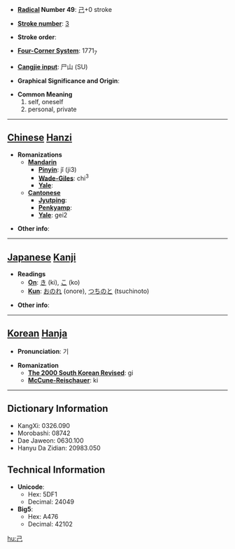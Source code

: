 * '''[[Wiktionary:Chinese radical index| Radical]] Number 49''': [[Wiktionary:Chinese radical index 己|己]]+0 stroke

* '''[[Wiktionary:Chinese total strokes index|Stroke number]]''': [[Wiktionary:Chinese total strokes index 3|3]]

* '''Stroke order''': 

* '''[[Wiktionary:Chinese four corner index|Four-Corner System]]''': 1771<sub>7</sub>

* '''[[Wiktionary:Chinese Cangjie index|Cangjie input]]''': 尸山 (SU)

* '''Graphical Significance and Origin''': 

* '''Common Meaning'''
*#self, oneself
*# personal, private


----

== [[Chinese]] [[Hanzi]] ==

* '''Romanizations'''
** '''[[Mandarin]]'''
*** '''[[Pinyin]]''': jǐ (ji3)
*** '''[[Wade-Giles]]''': chi<sup>3</sup>
*** '''[[Yale]]''': 
** '''[[Cantonese]]'''
*** '''[[Jyutping]]''':
*** '''[[Penkyamp]]''': 
*** '''[[Yale]]''': gei2

* '''Other info''': 

----

== [[Japanese]] [[Kanji]] ==

* '''Readings'''
** '''[[On]]''': [[き]] (ki), [[こ]] (ko)
** '''[[Kun]]''': [[おのれ]] (onore), [[つちのと]] (tsuchinoto)

* '''Other info''':  

----

== [[Korean]] [[Hanja]] ==

* '''Pronunciation''': 기

* '''Romanization'''
** '''[[The 2000 South Korean Revised Romanization|The 2000 South Korean Revised]]''': gi
** '''[[McCune-Reischauer]]''': ki

----

== Dictionary Information ==

* KangXi: 0326.090
* Morobashi: 08742
* Dae Jaweon: 0630.100
* Hanyu Da Zidian: 20983.050

== Technical Information ==

* '''Unicode''':
** Hex: 5DF1
** Decimal: 24049
* '''Big5''':
** Hex: A476
** Decimal: 42102

[[hu:己]]